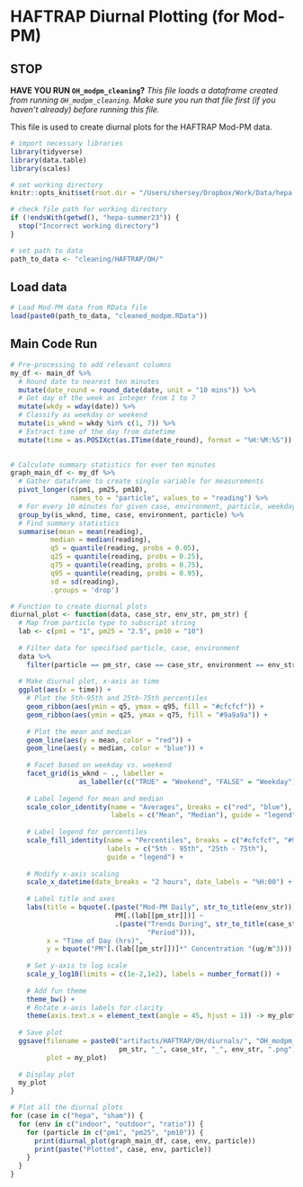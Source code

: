 # HAFTRAP Diurnal Plotting (for Mod-PM)

## STOP

**HAVE YOU RUN `OH_modpm_cleaning`?**
*This file loads a dataframe created from running `OH_modpm_cleaning`. Make sure you run that file first (if you haven't already) before running this file.*

This file is used to create diurnal plots for the HAFTRAP Mod-PM data.

```r
# import necessary libraries
library(tidyverse)
library(data.table)
library(scales)
```

```r
# set working directory
knitr::opts_knit$set(root.dir = "/Users/shersey/Dropbox/Work/Data/hepa-summer23")
```

```r
# check file path for working directory
if (!endsWith(getwd(), "hepa-summer23")) {
  stop("Incorrect working directory")
}
```

```r
# set path to data
path_to_data <- "cleaning/HAFTRAP/OH/"
```

## Load data
```r
# Load Mod-PM data from RData file
load(paste0(path_to_data, "cleaned_modpm.RData"))
```

## Main Code Run
```r
# Pre-processing to add relevant columns
my_df <- main_df %>%
  # Round date to nearest ten minutes
  mutate(date_round = round_date(date, unit = "10 mins")) %>%
  # Get day of the week as integer from 1 to 7
  mutate(wkdy = wday(date)) %>%
  # Classify as weekday or weekend
  mutate(is_wknd = wkdy %in% c(1, 7)) %>%
  # Extract time of the day from datetime
  mutate(time = as.POSIXct(as.ITime(date_round), format = "%H:%M:%S"))
  
```

```r
# Calculate summary statistics for ever ten minutes
graph_main_df <- my_df %>%
  # Gather dataframe to create single variable for measurements
  pivot_longer(c(pm1, pm25, pm10), 
               names_to = "particle", values_to = "reading") %>%
  # For every 10 minutes for given case, environment, particle, weekday/end
  group_by(is_wknd, time, case, environment, particle) %>%
  # Find summary statistics
  summarise(mean = mean(reading),
          median = median(reading), 
          q5 = quantile(reading, probs = 0.05), 
          q25 = quantile(reading, probs = 0.25),
          q75 = quantile(reading, probs = 0.75),
          q95 = quantile(reading, probs = 0.95),
          sd = sd(reading),
          .groups = 'drop')
```

```r
# Function to create diurnal plots
diurnal_plot <- function(data, case_str, env_str, pm_str) {
  # Map from particle type to subscript string
  lab <- c(pm1 = "1", pm25 = "2.5", pm10 = "10")
  
  # Filter data for specified particle, case, environment
  data %>%
    filter(particle == pm_str, case == case_str, environment == env_str) %>%
  
  # Make diurnal plot, x-axis as time
  ggplot(aes(x = time)) +
    # Plot the 5th-95th and 25th-75th percentiles
    geom_ribbon(aes(ymin = q5, ymax = q95, fill = "#cfcfcf")) +
    geom_ribbon(aes(ymin = q25, ymax = q75, fill = "#9a9a9a")) +
    
    # Plot the mean and median
    geom_line(aes(y = mean, color = "red")) +
    geom_line(aes(y = median, color = "blue")) +
    
    # Facet based on weekday vs. weekend
    facet_grid(is_wknd ~ ., labeller = 
                 as_labeller(c("TRUE" = "Weekend", "FALSE" = "Weekday"))) +
    
    # Label legend for mean and median
    scale_color_identity(name = "Averages", breaks = c("red", "blue"),
                         labels = c("Mean", "Median"), guide = "legend") +
    
    # Label legend for percentiles
    scale_fill_identity(name = "Percentiles", breaks = c("#cfcfcf", "#9a9a9a"),
                        labels = c("5th - 95th", "25th - 75th"),
                        guide = "legend") +
    
    # Modify x-axis scaling
    scale_x_datetime(date_breaks = "2 hours", date_labels = "%H:00") +
    
    # Label title and axes 
    labs(title = bquote(.(paste("Mod-PM Daily", str_to_title(env_str))) ~
                          PM[.(lab[[pm_str]])] ~
                          .(paste("Trends During", str_to_title(case_str),
                                  "Period"))),
         x = "Time of Day (hrs)",
         y = bquote("PM"[.(lab[[pm_str]])]*" Concentration "(ug/m^3))) +
    
    # Set y-axis to log scale
    scale_y_log10(limits = c(1e-2,1e2), labels = number_format()) +
    
    # Add fun theme
    theme_bw() +
    # Rotate x-axis labels for clarity
    theme(axis.text.x = element_text(angle = 45, hjust = 1)) -> my_plot
  
  # Save plot
  ggsave(filename = paste0("artifacts/HAFTRAP/OH/diurnals/", "OH_modpm_",
                           pm_str, "_", case_str, "_", env_str, ".png"), 
         plot = my_plot)
  
  # Display plot
  my_plot
}
```

```r
# Plot all the diurnal plots
for (case in c("hepa", "sham")) {
  for (env in c("indoor", "outdoor", "ratio")) {
    for (particle in c("pm1", "pm25", "pm10")) {
      print(diurnal_plot(graph_main_df, case, env, particle))
      print(paste("Plotted", case, env, particle))
    }
  }
}
```